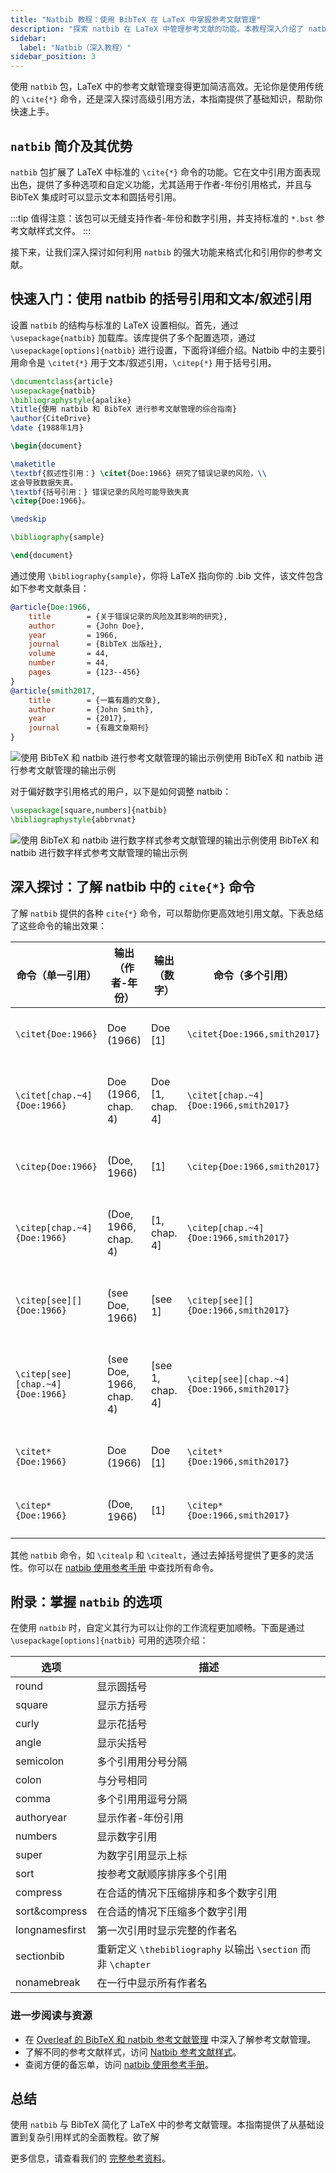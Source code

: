 ```yaml
---
title: "Natbib 教程：使用 BibTeX 在 LaTeX 中掌握参考文献管理"
description: "探索 natbib 在 LaTeX 中管理参考文献的功能。本教程深入介绍了 natbib 的基本功能，从文中引用到与 BibTeX 的集成。"
sidebar:
  label: "Natbib（深入教程）"
sidebar_position: 3
---
```





使用 `natbib` 包，LaTeX 中的参考文献管理变得更加简洁高效。无论你是使用传统的 `\cite{*}` 命令，还是深入探讨高级引用方法，本指南提供了基础知识，帮助你快速上手。

<CiteDrive />

## `natbib` 简介及其优势

`natbib` 包扩展了 LaTeX 中标准的 `\cite{*}` 命令的功能。它在文中引用方面表现出色，提供了多种选项和自定义功能，尤其适用于作者-年份引用格式，并且与 BibTeX 集成时可以显示文本和圆括号引用。

:::tip
值得注意：该包可以无缝支持作者-年份和数字引用，并支持标准的 `*.bst` 参考文献样式文件。
:::

接下来，让我们深入探讨如何利用 `natbib` 的强大功能来格式化和引用你的参考文献。

## 快速入门：使用 natbib 的括号引用和文本/叙述引用

设置 `natbib` 的结构与标准的 LaTeX 设置相似。首先，通过 `\usepackage{natbib}` 加载库。该库提供了多个配置选项，通过 `\usepackage[options]{natbib}` 进行设置，下面将详细介绍。Natbib 中的主要引用命令是 `\citet{*}` 用于文本/叙述引用，`\citep{*}` 用于括号引用。

```latex
\documentclass{article}
\usepackage{natbib}
\bibliographystyle{apalike}
\title{使用 natbib 和 BibTeX 进行参考文献管理的综合指南}
\author{CiteDrive}
\date {1988年1月}

\begin{document}

\maketitle
\textbf{叙述性引用：} \citet{Doe:1966} 研究了错误记录的风险，\\
这会导致数据失真。
\textbf{括号引用：} 错误记录的风险可能导致失真
\citep{Doe:1966}。

\medskip

\bibliography{sample}

\end{document}
```

通过使用 `\bibliography{sample}`，你将 LaTeX 指向你的 .bib 文件，该文件包含如下参考文献条目：

```bibtex
@article{Doe:1966,
	title        = {关于错误记录的风险及其影响的研究},
	author       = {John Doe},
	year         = 1966,
	journal      = {BibTeX 出版社},
	volume       = 44,
	number       = 44,
	pages        = {123--456}
}
@article{smith2017,
	title        = {一篇有趣的文章},
	author       = {John Smith},
	year         = {2017},
	journal      = {有趣文章期刊}
}
```

![使用 BibTeX 和 natbib 进行参考文献管理的输出示例](@assets/images/tutorial/output_example_bibtex_natbib.png)使用 BibTeX 和 natbib 进行参考文献管理的输出示例

对于偏好数字引用格式的用户，以下是如何调整 natbib：

```latex
\usepackage[square,numbers]{natbib}
\bibliographystyle{abbrvnat}
```

![使用 BibTeX 和 natbib 进行数字样式参考文献管理的输出示例](@assets/images/tutorial/output_example_bibtex_natbib_numeric.png)使用 BibTeX 和 natbib 进行数字样式参考文献管理的输出示例

## 深入探讨：了解 natbib 中的 `cite{*}` 命令

了解 `natbib` 提供的各种 `cite{*}` 命令，可以帮助你更高效地引用文献。下表总结了这些命令的输出效果：

| 命令（单一引用） | 输出（作者-年份） | 输出（数字） | 命令（多个引用） | 输出（作者-年份） | 输出（数字） |
|------------------|-------------------|--------------|------------------|-------------------|--------------|
|`\citet{Doe:1966}`|Doe (1966) |Doe [1]|`\citet{Doe:1966,smith2017}`|Doe (1966); Smith (2017)|Doe [1], Smith [2]|
|`\citet[chap.~4]{Doe:1966}`|Doe (1966, chap. 4)|Doe [1, chap. 4]|`\citet[chap.~4]{Doe:1966,smith2017}`|Doe (1966); Smith (2017, chap. 4)|Doe [1], Smith [2, chap. 4]|
|`\citep{Doe:1966}`|(Doe, 1966)|[1]|`\citep{Doe:1966,smith2017}`|(Doe, 1966; Smith, 2017)|[1, 2]|
|`\citep[chap.~4]{Doe:1966}`|(Doe, 1966, chap. 4)|[1, chap. 4]|`\citep[chap.~4]{Doe:1966,smith2017}`|(Doe, 1966; Smith, 2017, chap. 4)|1, 2, chap. 4]|
|`\citep[see][]{Doe:1966}`|(see Doe, 1966)|[see 1]|`\citep[see][]{Doe:1966,smith2017}`|(see Doe, 1966; Smith, 2017)|[see 1, 2]|
|`\citep[see][chap.~4]{Doe:1966}`|(see Doe, 1966, chap. 4)|[see 1, chap. 4]|`\citep[see][chap.~4]{Doe:1966,smith2017}`|(see Doe, 1966; Smith, 2017, chap. 4)|[see 1, 2, chap. 4]|
|`\citet*{Doe:1966}`|Doe (1966)|Doe [1]|`\citet*{Doe:1966,smith2017}`|Doe (1966); Smith (2017)|Doe [1], Smith [2]|
|`\citep*{Doe:1966}`|(Doe, 1966)|[1]|`\citep*{Doe:1966,smith2017}`|(Doe, 1966; Smith, 2017)|[1, 2]|

其他 `natbib` 命令，如 `\citealp` 和 `\citealt`，通过去掉括号提供了更多的灵活性。你可以在 [natbib 使用参考手册](https://gking.harvard.edu/files/natnotes2.pdf) 中查找所有命令。

## 附录：掌握 `natbib` 的选项

在使用 `natbib` 时，自定义其行为可以让你的工作流程更加顺畅。下面是通过 `\usepackage[options]{natbib}` 可用的选项介绍：

| 选项 | 描述 |
|------|------|
|round|显示圆括号|
|square|显示方括号|
|curly|显示花括号|
|angle|显示尖括号|
|semicolon|多个引用用分号分隔|
|colon|与分号相同|
|comma|多个引用用逗号分隔|
|authoryear|显示作者-年份引用|
|numbers|显示数字引用|
|super|为数字引用显示上标|
|sort|按参考文献顺序排序多个引用|
|compress|在合适的情况下压缩排序和多个数字引用|
|sort&compress|在合适的情况下压缩多个数字引用|
|longnamesfirst|第一次引用时显示完整的作者名|
|sectionbib|重新定义 `\thebibliography` 以输出 `\section` 而非 `\chapter`|
|nonamebreak|在一行中显示所有作者名|

### 进一步阅读与资源

- 在 [Overleaf 的 BibTeX 和 natbib 参考文献管理](https://www.overleaf.com/learn/latex/Bibliography_management_with_natbib) 中深入了解参考文献管理。
- 了解不同的参考文献样式，访问 [Natbib 参考文献样式](https://www.overleaf.com/learn/latex/Natbib_bibliography_styles)。
- 查阅方便的备忘单，访问 [natbib 使用参考手册](https://gking.harvard.edu/files/natnotes2.pdf)。

## 总结

使用 `natbib` 与 BibTeX 简化了 LaTeX 中的参考文献管理。本指南提供了从基础设置到复杂引用样式的全面教程。欲了解

更多信息，请查看我们的 [完整参考资料](https://www.ctan.org/pkg/natbib)。
